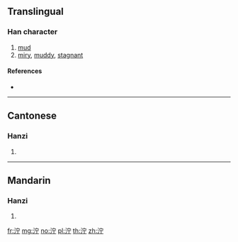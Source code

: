 {{also|濘}}
==Translingual==

===Han character===
{{Han char|rn=85|rad=水|as=05|sn=8|four=33121|canj=EJMN}}

# [[mud]]
# [[miry]], [[muddy]], [[stagnant]]

====References====
* {{Han ref|kx=0617.030|dkj=17303|hdz=31594.010|uh=6CDE|ud=27870|bh=CD46|bd=52550}}

----

==Cantonese==

===Hanzi===
{{yue-hanzi|jyut=|y=ning6|tra=濘}}

# {{defn|lang=yue|sort=水05}}

----

==Mandarin==

===Hanzi===
{{cmn-hanzi|tra=濘|pin=[[nìng]] ([[ning4]])|wg=ning<sup>4</sup>}}

# {{defn|lang=cmn|sort=水05}}

[[fr:泞]]
[[mg:泞]]
[[no:泞]]
[[pl:泞]]
[[th:泞]]
[[zh:泞]]